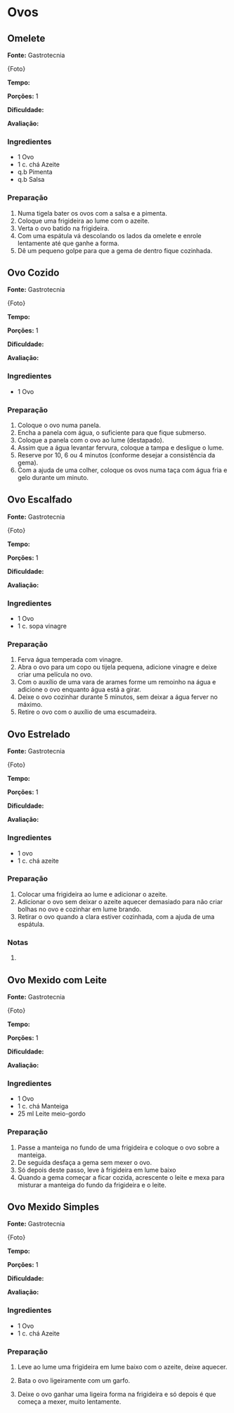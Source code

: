 # Ovos {.unnumbered}

## Omelete

**Fonte:** Gastrotecnia

{Foto}

**Tempo:**

**Porções:** 1

**Dificuldade:**

**Avaliação:**

### Ingredientes {.unnumbered}

-   1 Ovo
-   1 c. chá Azeite
-   q.b Pimenta
-   q.b Salsa

### Preparação {.unnumbered}

1.  Numa tigela bater os ovos com a salsa e a pimenta.
2.  Coloque uma frigideira ao lume com o azeite.
3.  Verta o ovo batido na frigideira.
4.  Com uma espátula vá descolando os lados da omelete e enrole lentamente até que ganhe a forma.
5.  Dê um pequeno golpe para que a gema de dentro fique cozinhada.

## Ovo Cozido

**Fonte:** Gastrotecnia

{Foto}

**Tempo:**

**Porções:** 1

**Dificuldade:**

**Avaliação:**

### Ingredientes {.unnumbered}

-   1 Ovo

### Preparação {.unnumbered}

1.  Coloque o ovo numa panela.
2.  Encha a panela com água, o suficiente para que fique submerso.
3.  Coloque a panela com o ovo ao lume (destapado).
4.  Assim que a água levantar fervura, coloque a tampa e desligue o lume.
5.  Reserve por 10, 6 ou 4 minutos (conforme desejar a consistência da gema).
6.  Com a ajuda de uma colher, coloque os ovos numa taça com água fria e gelo durante um minuto.

## Ovo Escalfado

**Fonte:** Gastrotecnia

{Foto}

**Tempo:**

**Porções:** 1

**Dificuldade:**

**Avaliação:**

### Ingredientes {.unnumbered}

-   1 Ovo
-   1 c. sopa vinagre

### Preparação {.unnumbered}

1.  Ferva água temperada com vinagre.
2.  Abra o ovo para um copo ou tijela pequena, adicione vinagre e deixe criar uma película no ovo.
3.  Com o auxílio de uma vara de arames forme um remoinho na água e adicione o ovo enquanto água está a girar.
4.  Deixe o ovo cozinhar durante 5 minutos, sem deixar a água ferver no máximo.
5.  Retire o ovo com o auxílio de uma escumadeira.

## Ovo Estrelado

**Fonte:** Gastrotecnia

{Foto}

**Tempo:**

**Porções:** 1

**Dificuldade:**

**Avaliação:**

### Ingredientes {.unnumbered}

-   1 ovo
-   1 c. chá azeite

### Preparação {.unnumbered}

1.  Colocar uma frigideira ao lume e adicionar o azeite.
2.  Adicionar o ovo sem deixar o azeite aquecer demasiado para não criar bolhas no ovo e cozinhar em lume brando.
3.  Retirar o ovo quando a clara estiver cozinhada, com a ajuda de uma espátula.

### Notas {.unnumbered}

1.  

## Ovo Mexido com Leite

**Fonte:** Gastrotecnia

{Foto}

**Tempo:**

**Porções:** 1

**Dificuldade:**

**Avaliação:**

### Ingredientes {.unnumbered}

-   1 Ovo
-   1 c. chá Manteiga
-   25 ml Leite meio-gordo

### Preparação {.unnumbered}

1.  Passe a manteiga no fundo de uma frigideira e coloque o ovo sobre a manteiga.
2.  De seguida desfaça a gema sem mexer o ovo.
3.  Só depois deste passo, leve à frigideira em lume baixo
4.  Quando a gema começar a ficar cozida, acrescente o leite e mexa para misturar a manteiga do fundo da frigideira e o leite.

## Ovo Mexido Simples

**Fonte:** Gastrotecnia

{Foto}

**Tempo:**

**Porções:** 1

**Dificuldade:**

**Avaliação:**

### Ingredientes {.unnumbered}

-   1 Ovo
-   1 c. chá Azeite

### Preparação {.unnumbered}

1.  Leve ao lume uma frigideira em lume baixo com o azeite, deixe aquecer.

2.  Bata o ovo ligeiramente com um garfo.

3.  Deixe o ovo ganhar uma ligeira forma na frigideira e só depois é que começa a mexer, muito lentamente.
